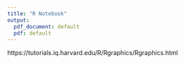 ```yaml
---
title: "R Notebook"
output:
  pdf_document: default
  pdf: default
---
```


https://tutorials.iq.harvard.edu/R/Rgraphics/Rgraphics.html
